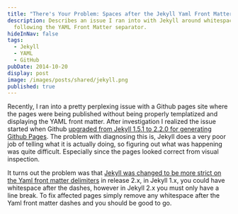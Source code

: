 ```yaml
---
title: "There's Your Problem: Spaces after the Jekyll Yaml Front Matter Separators"
description: Describes an issue I ran into with Jekyll around whitespace
  following the YAML Front Matter separator.
hideInNav: false
tags:
  - Jekyll
  - YAML
  - GitHub
pubDate: 2014-10-20
display: post
image: /images/posts/shared/jekyll.png
published: true
---
```


Recently, I ran into a pretty perplexing issue with a Github pages site where the pages were being published without being properly templatized and displaying the YAML front matter. After investigation I realized the issue started when Github [upgraded from Jekyll 1.5.1 to 2.2.0 for generating Github Pages](https://github.com/blog/1867-github-pages-now-runs-jekyll-2-2-0). The problem with diagnosing this is, Jekyll does a very poor job of telling what it is actually doing, so figuring out what was happening was quite difficult. Especially since the pages looked correct from visual inspection.

It turns out the problem was that [Jekyll was changed to be more strict on the Yaml front matter delimiters](https://github.com/jekyll/jekyll/issues/2650) in release 2.x, in Jekyll 1.x, you could have whitespace after the dashes, however in Jekyll 2.x you must only have a line break. To fix affected pages simply remove any whitespace after the Yaml front matter dashes and you should be good to go.
